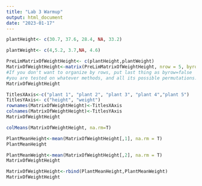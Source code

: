 ```yaml
---
title: "Lab 3 Warmup"
output: html_document
date: "2023-01-17"
---
```

```r
plantHeight<- c(30.7, 37.6, 28.4, NA, 33.2)

```

```r
plantWeight<- c(4,5.2, 3.7,NA, 4.6)
```

```r
PreLimMatrixOfWeightHeight<- c(plantHeight,plantWeight)
MatrixOfWeightHeight<-matrix(PreLimMatrixOfWeightHeight, nrow = 5, byrow = F)
#If you don't want to organize by rows, put last thing as byrow=false
#you are tested on whatever methods, and all its possible permutations.
MatrixOfWeightHeight
```

```r
TitlesXAxis<-c("plant 1", "plant 2", "plant 3", "plant 4","plant 5")
TitlesYAxis<- c("height", "weight")
rownames(MatrixOfWeightHeight)<-TitlesXAxis
colnames(MatrixOfWeightHeight)<-TitlesYAxis
MatrixOfWeightHeight
```

```r
colMeans(MatrixOfWeightHeight, na.rm=T)
```


```r
PlantMeanHeight<-mean(MatrixOfWeightHeight[,1], na.rm = T)
PlantMeanHeight
```

```r
PlantMeanWeight<-mean(MatrixOfWeightHeight[,2], na.rm = T)
MatrixOfWeightHeight
```

```r
MatrixOfWeightHeight<-rbind(PlantMeanHeight,PlantMeanWeight)
MatrixOfWeightHeight
```

